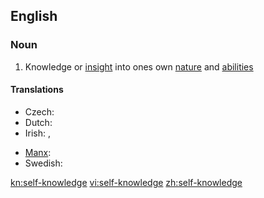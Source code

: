 ==English==
{{wikipedia}}

===Noun===
{{en-noun|sg=[[self]]-[[knowledge]]|-}}

# Knowledge or [[insight]] into ones own [[nature]] and [[ability|abilities]]

====Translations====
{{trans-top|knowledge or insight into ones own nature and abilities}}
* Czech: {{t-|cs|sebereflexe|f}}
* Dutch: {{t-|nl|zelfkennis|f}}
* Irish: {{t-|ga|féinaithne|f|xs=Irish}}, {{t-|ga|féinfhios|m|xs=Irish}}
{{trans-mid}}
* [[Manx]]: {{t-|gv|hene-enney|f|xs=Manx}}
* Swedish: {{t-|sv|självkännedom|c}}
{{trans-bottom}}

[[kn:self-knowledge]]
[[vi:self-knowledge]]
[[zh:self-knowledge]]